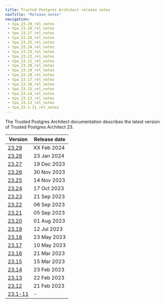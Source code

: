 ```yaml
---
title: Trusted Postgres Architect release notes
navTitle: "Release notes"
navigation:
 - tpa_23.29_rel_notes
 - tpa_23.28_rel_notes
 - tpa_23.27_rel_notes
 - tpa_23.26_rel_notes
 - tpa_23.25_rel_notes
 - tpa_23.24_rel_notes
 - tpa_23.23_rel_notes
 - tpa_23.22_rel_notes
 - tpa_23.21_rel_notes
 - tpa_23.20_rel_notes
 - tpa_23.19_rel_notes
 - tpa_23.18_rel_notes
 - tpa_23.17_rel_notes
 - tpa_23.16_rel_notes
 - tpa_23.15_rel_notes
 - tpa_23.14_rel_notes
 - tpa_23.13_rel_notes
 - tpa_23.12_rel_notes
 - tpa_23.1-11_rel_notes
---
```


The Trusted Postgres Architect documentation describes the latest version of Trusted Postgres Architect 23. 

|           Version            | Release date |
| ---------------------------- | ------------ |
| [23.29](tpa_23.29_rel_notes) | XX Feb 2024  |
| [23.28](tpa_23.28_rel_notes) | 23 Jan 2024  |
| [23.27](tpa_23.27_rel_notes) | 19 Dec 2023  |
| [23.26](tpa_23.26_rel_notes) | 30 Nov 2023  |
| [23.25](tpa_23.25_rel_notes) | 14 Nov 2023  |
| [23.24](tpa_23.24_rel_notes) | 17 Oct 2023  |
| [23.23](tpa_23.23_rel_notes) | 21 Sep 2023  |
| [23.22](tpa_23.22_rel_notes) | 06 Sep 2023  |
| [23.21](tpa_23.21_rel_notes) | 05 Sep 2023  |
| [23.20](tpa_23.20_rel_notes) | 01 Aug 2023  |
| [23.19](tpa_23.19_rel_notes) | 12 Jul 2023  |
| [23.18](tpa_23.18_rel_notes) | 23 May 2023  |
| [23.17](tpa_23.17_rel_notes) | 10 May 2023  |
| [23.16](tpa_23.16_rel_notes) | 21 Mar 2023  |
| [23.15](tpa_23.15_rel_notes) | 15 Mar 2023  |
| [23.14](tpa_23.14_rel_notes) | 23 Feb 2023  |
| [23.13](tpa_23.13_rel_notes) | 22 Feb 2023  |
| [23.12](tpa_23.12_rel_notes) | 21 Feb 2023  |
| [23.1-11](tpa_23.1-11_rel_notes)| - |

